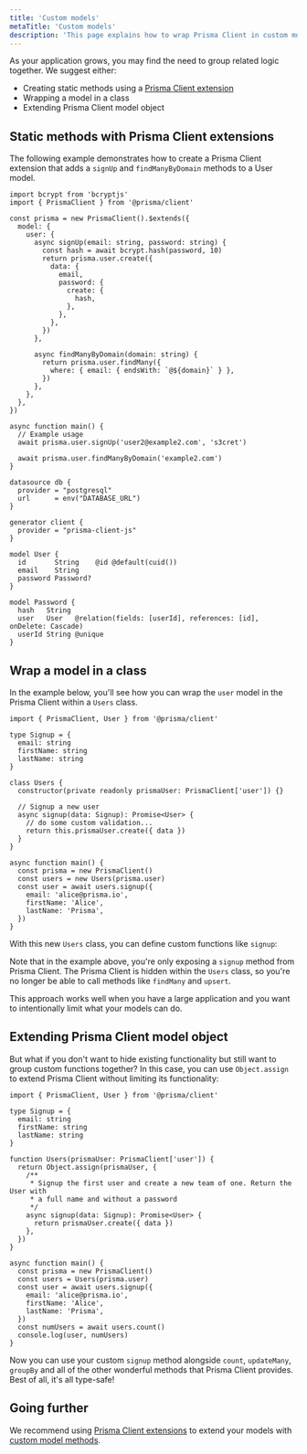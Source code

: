 ```yaml
---
title: 'Custom models'
metaTitle: 'Custom models'
description: 'This page explains how to wrap Prisma Client in custom models'
---
```


<TopBlock title={frontMatter.title}>

As your application grows, you may find the need to group related logic together. We suggest either:

- Creating static methods using a [Prisma Client extension](/orm/prisma-client/client-extensions)
- Wrapping a model in a class
- Extending Prisma Client model object

</TopBlock>

## Static methods with Prisma Client extensions

The following example demonstrates how to create a Prisma Client extension that adds a `signUp` and `findManyByDomain` methods to a User model.

<TabbedContent code>

<TabItem value="Prisma Client extension">

```tsx
import bcrypt from 'bcryptjs'
import { PrismaClient } from '@prisma/client'

const prisma = new PrismaClient().$extends({
  model: {
    user: {
      async signUp(email: string, password: string) {
        const hash = await bcrypt.hash(password, 10)
        return prisma.user.create({
          data: {
            email,
            password: {
              create: {
                hash,
              },
            },
          },
        })
      },

      async findManyByDomain(domain: string) {
        return prisma.user.findMany({
          where: { email: { endsWith: `@${domain}` } },
        })
      },
    },
  },
})

async function main() {
  // Example usage
  await prisma.user.signUp('user2@example2.com', 's3cret')

  await prisma.user.findManyByDomain('example2.com')
}
```

</TabItem>

<TabItem value="Prisma schema">

```prisma file="prisma/schema.prisma" copy 
datasource db {
  provider = "postgresql"
  url      = env("DATABASE_URL")
}

generator client {
  provider = "prisma-client-js"
}

model User {
  id       String    @id @default(cuid())
  email    String
  password Password?
}

model Password {
  hash   String
  user   User   @relation(fields: [userId], references: [id], onDelete: Cascade)
  userId String @unique
}
```

</TabItem>

</TabbedContent>

## Wrap a model in a class

In the example below, you'll see how you can wrap the `user` model in the Prisma Client within a `Users` class.

```tsx
import { PrismaClient, User } from '@prisma/client'

type Signup = {
  email: string
  firstName: string
  lastName: string
}

class Users {
  constructor(private readonly prismaUser: PrismaClient['user']) {}

  // Signup a new user
  async signup(data: Signup): Promise<User> {
    // do some custom validation...
    return this.prismaUser.create({ data })
  }
}

async function main() {
  const prisma = new PrismaClient()
  const users = new Users(prisma.user)
  const user = await users.signup({
    email: 'alice@prisma.io',
    firstName: 'Alice',
    lastName: 'Prisma',
  })
}
```

With this new `Users` class, you can define custom functions like `signup`:

Note that in the example above, you're only exposing a `signup` method from Prisma Client. The Prisma Client is hidden within the `Users` class, so you're no longer be able to call methods like `findMany` and `upsert`.

This approach works well when you have a large application and you want to intentionally limit what your models can do.

## Extending Prisma Client model object

But what if you don't want to hide existing functionality but still want to group custom functions together? In this case, you can use `Object.assign` to extend Prisma Client without limiting its functionality:

```tsx
import { PrismaClient, User } from '@prisma/client'

type Signup = {
  email: string
  firstName: string
  lastName: string
}

function Users(prismaUser: PrismaClient['user']) {
  return Object.assign(prismaUser, {
    /**
     * Signup the first user and create a new team of one. Return the User with
     * a full name and without a password
     */
    async signup(data: Signup): Promise<User> {
      return prismaUser.create({ data })
    },
  })
}

async function main() {
  const prisma = new PrismaClient()
  const users = Users(prisma.user)
  const user = await users.signup({
    email: 'alice@prisma.io',
    firstName: 'Alice',
    lastName: 'Prisma',
  })
  const numUsers = await users.count()
  console.log(user, numUsers)
}
```

Now you can use your custom `signup` method alongside `count`, `updateMany`, `groupBy` and all of the other wonderful methods that Prisma Client provides. Best of all, it's all type-safe!

## Going further

We recommend using [Prisma Client extensions](/orm/prisma-client/client-extensions) to extend your models with [custom model methods](https://github.com/prisma/prisma-client-extensions/tree/main/instance-methods).
